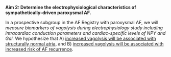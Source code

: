 __Aim 2: Determine the electrophysiological characteristics of sympathetically-driven paroxysmal AF.__



In a prospective subgroup in the AF Registry with paroxysmal AF, we will *measure biomarkers of vagolysis during electrophysiology study including intracardiac conduction parameters and cardiac-specific levels of NPY and Gal.* 
We hypothesize that A) [increased vagolysis will be associated with structurally normal atria]{.underline}, and B) [increased vagolysis will be associated with increased risk of AF recurrence]{.underline}.

